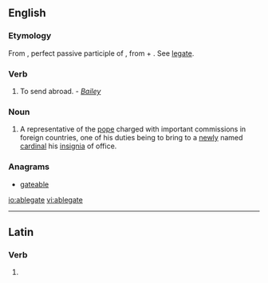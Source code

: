 ==English==

===Etymology===
From {{etyl|la}} {{term|ablegatus|ablēgātus|lang=la}}, perfect passive participle of {{term|ablego|ablēgō|I send off or away; banish|lang=la}}, from {{term|ab||from, away from|lang=la}} + {{term|lego|lēgō|I despatch, send with a commision|lang=la}}. See [[legate]].

===Verb===
{{en-verb|ablegat|es}}

# {{obsolete}} To send abroad.  - ''[[Bailey]]''

===Noun===
{{en-noun}}

# {{Roman Catholicism}} A representative of the [[pope]] charged with important commissions in foreign countries, one of his duties being to bring to a [[newly]] named [[cardinal]] his [[insignia]] of office.

===Anagrams===
* [[gateable#English|gateable]]

[[io:ablegate]]
[[vi:ablegate]]

----
==Latin==

===Verb===
{{la-verb-form|ablēgāte}}

# {{conjugation of|ablego|ablēgō|1|p|pres|act|imp|lang=la}}
{{count page|[[Wiktionary:Page count]]}}
{{rfc-auto}}